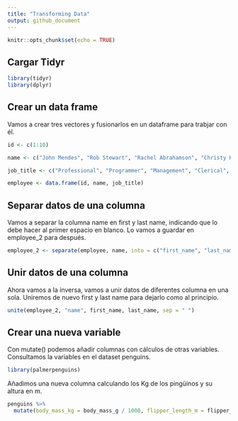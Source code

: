 ```yaml
---
title: "Transforming Data"
output: github_document
---
```


```r
knitr::opts_chunk$set(echo = TRUE)
```

## Cargar Tidyr
```r
library(tidyr)
library(dplyr)
```

## Crear un data frame
Vamos a crear tres vectores y fusionarlos en un dataframe para trabjar con él.

```r
id <- c(1:10)

name <- c("John Mendes", "Rob Stewart", "Rachel Abrahamson", "Christy Hickman", "Johnson Harper", "Candace Miller", "Carlson Landy", "Pansy Jordan", "Darius Berry", "Claudia Garcia")

job_title <- c("Professional", "Programmer", "Management", "Clerical", "Developer", "Programmer", "Management", "Clerical", "Developer", "Programmer")

employee <- data.frame(id, name, job_title)
```

## Separar datos de una columna
Vamos a separar la columna name en first y last name, indicando que lo debe hacer 
al primer espacio en blanco. Lo vamos a guardar en employee_2 para después.

```r
employee_2 <- separate(employee, name, into = c("first_name", "last_name"), sep = " ")
```

## Unir datos de una columna
Ahora vamos a la inversa, vamos a unir datos de diferentes columna en una sola.
Uniremos de nuevo first y last name para dejarlo como al principio.

```r
unite(employee_2, "name", first_name, last_name, sep = " ")
```

## Crear una nueva variable
Con mutate() podemos añadir columnas con cálculos de otras variables.
Consultamos la variables en el dataset penguins.

```r
library(palmerpenguins)
```

Añadimos una nueva columna calculando los Kg de los pingüinos y su altura en m.
```r
penguins %>% 
  mutate(body_mass_kg = body_mass_g / 1000, flipper_length_m = flipper_length_mm / 1000)
```